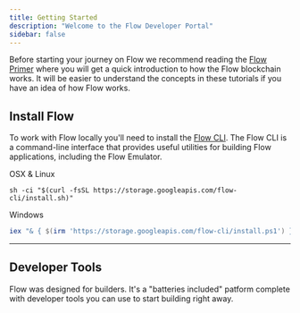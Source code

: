 ```yaml
---
title: Getting Started
description: "Welcome to the Flow Developer Portal"
sidebar: false
---
```



Before starting your journey on Flow we recommend reading the <a href="https://www.onflow.org/primer">Flow Primer</a> where you will get a quick introduction to how the Flow blockchain works. It will be easier to understand the concepts in these tutorials if you have an idea of how Flow works.

## Install Flow

To work with Flow locally you'll need to install the <a href="https://github.com/onflow/flow/blob/master/docs/cli.md#flow-cli">Flow CLI</a>.
The Flow CLI is a command-line interface that provides useful utilities for building Flow applications, including the Flow Emulator.

<MenuTitle>OSX & Linux</MenuTitle>

```shell
sh -ci "$(curl -fsSL https://storage.googleapis.com/flow-cli/install.sh)"
```

<MenuTitle>Windows</MenuTitle>

```powershell
iex "& { $(irm 'https://storage.googleapis.com/flow-cli/install.ps1') }"
```

---

## Developer Tools

Flow was designed for builders. It's a "batteries included" patform complete with developer tools you can use to start building right away.

<DocsetMenu />
